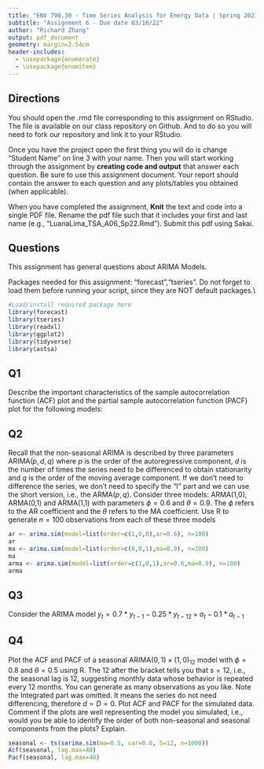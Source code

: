 ```yaml
---
title: "ENV 790.30 - Time Series Analysis for Energy Data | Spring 2021"
subtitle: "Assignment 6 - Due date 03/16/22"
author: "Richard Zhang"
output: pdf_document
geometry: margin=2.54cm
header-includes:
  - \usepackage{enumerate}
  - \usepackage{enumitem}
---
```

  
## Directions
  
  You should open the .rmd file corresponding to this assignment on RStudio. The file is available on our class repository on Github. And to do so you will need to fork our repository and link it to your RStudio.  

Once you have the project open the first thing you will do is change "Student Name" on line 3 with your name. 
Then you will start working through the assignment by  **creating code and output** that answer each question. Be sure to use this assignment document. Your report should contain the answer to each question and any plots/tables you obtained (when applicable).

When you have completed the assignment, **Knit** the text and code into a single PDF file. Rename the pdf file such that it includes your first and last name (e.g., "LuanaLima_TSA_A06_Sp22.Rmd"). Submit this pdf using Sakai. 

## Questions 

This assignment has general questions about ARIMA Models. 

Packages needed for this assignment: "forecast","tseries". Do not forget to load them before running your script, since they are NOT default packages.\\

```r
#Load/install required package here
library(forecast)
library(tseries)
library(readxl)
library(ggplot2)
library(tidyverse)
library(astsa)
```


## Q1
Describe the important characteristics of the sample autocorrelation function (ACF) plot and the partial sample autocorrelation function (PACF) plot for the following models: 

\begin{enumerate}[label=(\alph*)]

\item AR(2)

> Answer: In ACF plot, ACF will decay exponentially with time. In PACF plot, PACF will reduce to around 0 after lag 2.

\item MA(1)

> Answer: In ACF plot, ACF will reduce to around 0 after lag 1. In PACF plot, PACF will decay exponentially with time.

\end{enumerate}

## Q2
Recall that the non-seasonal ARIMA is described by three parameters ARIMA$(p,d,q)$ where $p$ is the order of the autoregressive component, $d$ is the number of times the series need to be differenced to obtain stationarity and $q$ is the order of the moving average component. If we don't need to difference the series, we don't need to specify the "I" part and we can use the short version, i.e., the ARMA$(p,q)$. Consider three models: ARMA(1,0), ARMA(0,1) and ARMA(1,1) with parameters $\phi=0.6$ and $\theta= 0.9$. The $\phi$ refers to the AR coefficient and the $\theta$ refers to the MA coefficient. Use R to generate $n=100$ observations from each of these three models

```r
ar <- arima.sim(model=list(order=c(1,0,0),ar=0.6), n=100)
ar
ma <- arima.sim(model=list(order=c(0,0,1),ma=0.9), n=100)
ma
arma <- arima.sim(model=list(order=c(1,0,1),ar=0.6,ma=0.9), n=100)
arma

```


\begin{enumerate}[label=(\alph*)]

\item Plot the sample ACF for each of these models in one window to facilitate comparison (Hint: use command $par(mfrow=c(1,3))$ that divides the plotting window in three columns).  

```r
par(mfrow=c(1,3))
Acf(ar,lag.max=40)
Acf(ma,lag.max=40)
Acf(arma,lag.max=40)
  
```


\item Plot the sample PACF for each of these models in one window to facilitate comparison.  

```r
par(mfrow=c(1,3))
Pacf(ar,lag.max=40)
Pacf(ma,lag.max=40)
Pacf(arma,lag.max=40)
```

\item Look at the ACFs and PACFs. Imagine you had these plots for a data set and you were asked to identify the model, i.e., is it AR, MA or ARMA and the order of each component. Would you be identify them correctly? Explain your answer.

> Answer: 

\item Compare the ACF and PACF values R computed with the theoretical values you provided for the coefficients. Do they match? Explain your answer.

> Answer: 


\item Increase number of observations to $n=1000$ and repeat parts (a)-(d).

```r
ar_long <- arima.sim(model=list(order=c(1,0,0),ar=0.6), n=1000)
ar_long
ma_long <- arima.sim(model=list(order=c(0,0,1),ma=0.9), n=1000)
ma_long
arma_long <- arima.sim(model=list(order=c(1,0,1),ar=0.6,ma=0.9), n=1000)
arma_long

par(mfrow=c(1,3))
Acf(ar_long,lag.max=40)
Acf(ma_long,lag.max=40)
Acf(arma_long,lag.max=40)

par(mfrow=c(1,3))
Pacf(ar_long,lag.max=40)
Pacf(ma_long,lag.max=40)
Pacf(arma_long,lag.max=40)
```

\end{enumerate}

## Q3

Consider the ARIMA model $y_t=0.7*y_{t-1}-0.25*y_{t-12}+a_t-0.1*a_{t-1}$

\begin{enumerate}[label=(\alph*)]

\item Identify the model using the notation ARIMA$(p,d,q)(P,D,Q)_ s$, i.e., identify the integers $p,d,q,P,D,Q,s$ (if possible) from the equation.
p = 1
d = 
q = 1
P = 
D = 
Q = 
s = 12

\item Also from the equation what are the values of the parameters, i.e., model coefficients. 

\end{enumerate}

## Q4

Plot the ACF and PACF of a seasonal ARIMA$(0, 1)\times(1, 0)_{12}$ model with $\phi =0 .8$ and $\theta = 0.5$ using R. The $12$ after the bracket tells you that $s=12$, i.e., the seasonal lag is 12, suggesting monthly data whose behavior is repeated every 12 months. You can generate as many observations as you like. Note the Integrated part was omitted. It means the series do not need differencing, therefore $d=D=0$. Plot ACF and PACF for the simulated data. Comment if the plots are well representing the model you simulated, i.e., would you be able to identify the order of both non-seasonal and seasonal components from the plots? Explain.

```r
seasonal <- ts(sarima.sim(ma=0.5, sar=0.8, S=12, n=1000))
Acf(seasonal, lag.max=40)
Pacf(seasonal, lag.max=40)
```

